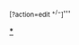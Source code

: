 <noinclude>
[[Category:主题首页|*]]{{Selfref|1='''如需要编辑[{{fullurl:Template:主題首頁數}}?action=edit 請點此]進行編輯。'''}}</noinclude>[[Portal:首頁/主題首頁數|<span style="color: red;">{{主題首頁數}}</span>]]<small class="editlink noprint plainlinksneverexpand">[{{fullurl:Template:主題首頁數}}?action=edit <sup>+/−</sup>]</small>'''